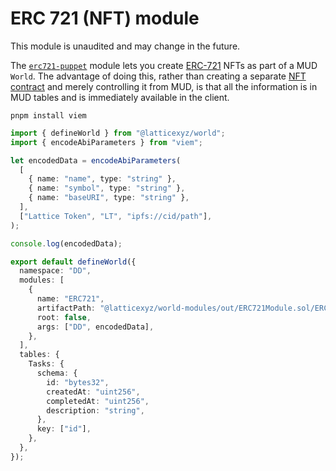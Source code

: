 
# ERC 721 (NFT) module

<Callout type="warning" emoji="⚠️">

This module is unaudited and may change in the future.

</Callout>

The [`erc721-puppet`](https://github.com/latticexyz/mud/tree/main/packages/world-modules/src/modules/erc721-puppet) module lets you create [ERC-721](https://ethereum.org/en/developers/docs/standards/tokens/erc-721/) NFTs as part of a MUD `World`.
The advantage of doing this, rather than creating a separate [NFT contract](https://github.com/OpenZeppelin/openzeppelin-contracts/tree/master/contracts/token/ERC721) and merely controlling it from MUD, is that all the information is in MUD tables and is immediately available in the client.

`pnpm install viem`

```typescript
import { defineWorld } from "@latticexyz/world";
import { encodeAbiParameters } from "viem";

let encodedData = encodeAbiParameters(
  [
    { name: "name", type: "string" },
    { name: "symbol", type: "string" },
    { name: "baseURI", type: "string" },
  ],
  ["Lattice Token", "LT", "ipfs://cid/path"],
);

console.log(encodedData);

export default defineWorld({
  namespace: "DD",
  modules: [
    {
      name: "ERC721",
      artifactPath: "@latticexyz/world-modules/out/ERC721Module.sol/ERC721Module.json",
      root: false,
      args: ["DD", encodedData],
    },
  ],
  tables: {
    Tasks: {
      schema: {
        id: "bytes32",
        createdAt: "uint256",
        completedAt: "uint256",
        description: "string",
      },
      key: ["id"],
    },
  },
});
```
